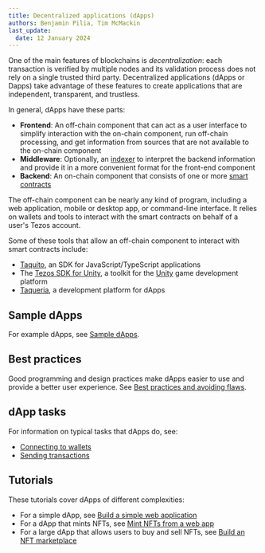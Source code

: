```yaml
---
title: Decentralized applications (dApps)
authors: Benjamin Pilia, Tim McMackin
last_update:
  date: 12 January 2024
---
```



One of the main features of blockchains is _decentralization_: each transaction is verified by multiple nodes and its validation process does not rely on a single trusted third party.
Decentralized applications (dApps or Dapps) take advantage of these features to create applications that are independent, transparent, and trustless.

In general, dApps have these parts:

- **Frontend**: An off-chain component that can act as a user interface to simplify interaction with the on-chain component, run off-chain processing, and get information from sources that are not available to the on-chain component
- **Middleware**: Optionally, an [indexer](./developing/information/indexers) to interpret the backend information and provide it in a more convenient format for the front-end component
- **Backend**: An on-chain component that consists of one or more [smart contracts](./smart-contracts)

The off-chain component can be nearly any kind of program, including a web application, mobile or desktop app, or command-line interface.
It relies on wallets and tools to interact with the smart contracts on behalf of a user's Tezos account.

<LucidDiagram width="640px" height="480px" src="https://lucid.app/documents/embedded/8caf9ef1-11e4-454a-bbb6-ef4852515959" id=".4NXymECcQqz" />

Some of these tools that allow an off-chain component to interact with smart contracts include:

- [Taquito](./dApps/taquito), an SDK for JavaScript/TypeScript applications
- The [Tezos SDK for Unity](./unity), a toolkit for the [Unity](https://unity.com/) game development platform
- [Taqueria](https://taqueria.io/), a development platform for dApps

## Sample dApps

For example dApps, see [Sample dApps](./dApps/samples).

## Best practices

Good programming and design practices make dApps easier to use and provide a better user experience.
See [Best practices and avoiding flaws](./dApps/best-practices).

## dApp tasks

For information on typical tasks that dApps do, see:

- [Connecting to wallets](./dApps/wallets)
- [Sending transactions](./dApps/sending-transactions)

## Tutorials

These tutorials cover dApps of different complexities:

- For a simple dApp, see [Build a simple web application](./tutorials/build-your-first-app)
- For a dApp that mints NFTs, see [Mint NFTs from a web app](./tutorials/create-an-nft/nft-web-app)
- For a large dApp that allows users to buy and sell NFTs, see [Build an NFT marketplace](./tutorials/build-an-nft-marketplace)
